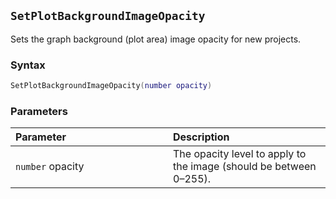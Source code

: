::: {.minipage data-latex="{\textwidth}"}
## `SetPlotBackgroundImageOpacity`

Sets the graph background\index{images!graph backgrounds} (plot area) image opacity for new projects.

### Syntax {-}

``` .lua
SetPlotBackgroundImageOpacity(number opacity)
```

### Parameters {-}

**Parameter** | **Description**
| :-- | :-- |
| `number` opacity | The opacity level to apply to the image (should be between 0--255). |
:::
